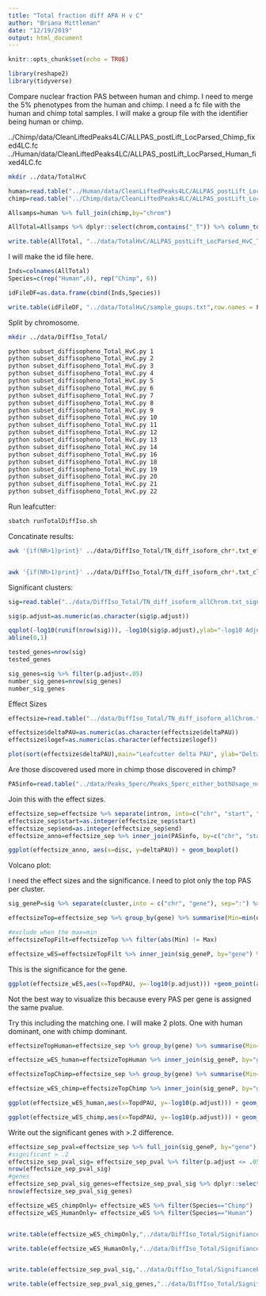 ```yaml
---
title: "Total fraction diff APA H v C"
author: "Briana Mittleman"
date: "12/19/2019"
output: html_document
---
```


```r
knitr::opts_chunk$set(echo = TRUE)
```



```r
library(reshape2)
library(tidyverse)

```


Compare nuclear fraction PAS between human and chimp.  I need to merge the 5% phenotypes from the human and chimp. I need a fc file with the human and chimp total samples. I will make a group file with the identifier being human or chimp.  

../Chimp/data/CleanLiftedPeaks4LC/ALLPAS_postLift_LocParsed_Chimp_fixed4LC.fc
../Human/data/CleanLiftedPeaks4LC/ALLPAS_postLift_LocParsed_Human_fixed4LC.fc

```bash
mkdir ../data/TotalHvC
```


```r
human=read.table("../Human/data/CleanLiftedPeaks4LC/ALLPAS_postLift_LocParsed_Human_fixed4LC.fc", stringsAsFactors = F, header = T) %>% rownames_to_column(var="chrom")
chimp=read.table("../Chimp/data/CleanLiftedPeaks4LC/ALLPAS_postLift_LocParsed_Chimp_fixed4LC.fc", stringsAsFactors = F, header = T)%>% rownames_to_column(var="chrom")
```


```r
Allsamps=human %>% full_join(chimp,by="chrom") 

AllTotal=Allsamps %>% dplyr::select(chrom,contains("_T")) %>% column_to_rownames(var="chrom")

write.table(AllTotal, "../data/TotalHvC/ALLPAS_postLift_LocParsed_HvC_Total_fixed4LC.fc",row.names = T, col.names = T, quote = F)

```


I will make the id file here.  

```r
Inds=colnames(AllTotal) 
Species=c(rep("Human",6), rep("Chimp", 6))

idFileDF=as.data.frame(cbind(Inds,Species))

write.table(idFileDF, "../data/TotalHvC/sample_goups.txt",row.names = F, col.names = F, quote = F)

```



Split by chromosome.  



```bash
mkdir ../data/DiffIso_Total/

python subset_diffisopheno_Total_HvC.py 1
python subset_diffisopheno_Total_HvC.py 2
python subset_diffisopheno_Total_HvC.py 3
python subset_diffisopheno_Total_HvC.py 4
python subset_diffisopheno_Total_HvC.py 5
python subset_diffisopheno_Total_HvC.py 6
python subset_diffisopheno_Total_HvC.py 7
python subset_diffisopheno_Total_HvC.py 8
python subset_diffisopheno_Total_HvC.py 9
python subset_diffisopheno_Total_HvC.py 10
python subset_diffisopheno_Total_HvC.py 11
python subset_diffisopheno_Total_HvC.py 12
python subset_diffisopheno_Total_HvC.py 13
python subset_diffisopheno_Total_HvC.py 14
python subset_diffisopheno_Total_HvC.py 16
python subset_diffisopheno_Total_HvC.py 18
python subset_diffisopheno_Total_HvC.py 19
python subset_diffisopheno_Total_HvC.py 20
python subset_diffisopheno_Total_HvC.py 21
python subset_diffisopheno_Total_HvC.py 22
```

Run leafcutter:

```bash

sbatch runTotalDiffIso.sh
```

Concatinate results:  

```bash
awk '{if(NR>1)print}' ../data/DiffIso_Total/TN_diff_isoform_chr*.txt_effect_sizes.txt > ../data/DiffIso_Total/TN_diff_isoform_allChrom.txt_effect_sizes.txt


awk '{if(NR>1)print}' ../data/DiffIso_Total/TN_diff_isoform_chr*.txt_cluster_significance.txt > ../data/DiffIso_Total/TN_diff_isoform_allChrom.txt_significance.txt

```


Significant clusters:  

```r
sig=read.table("../data/DiffIso_Total/TN_diff_isoform_allChrom.txt_significance.txt",sep="\t" ,col.names = c('status','loglr','df','p','cluster','p.adjust'),stringsAsFactors = F) %>% filter(status=="Success") 

sig$p.adjust=as.numeric(as.character(sig$p.adjust))
```



```r
qqplot(-log10(runif(nrow(sig))), -log10(sig$p.adjust),ylab="-log10 Adjusted Leafcutter pvalue", xlab="-log 10 Uniform expectation", main="Leafcutter differencial isoform analysis between Species Total Fraction")
abline(0,1)
```


```r
tested_genes=nrow(sig)
tested_genes
```

```r
sig_genes=sig %>% filter(p.adjust<.05)
number_sig_genes=nrow(sig_genes)
number_sig_genes
```

Effect Sizes  

```r
effectsize=read.table("../data/DiffIso_Total/TN_diff_isoform_allChrom.txt_effect_sizes.txt", stringsAsFactors = F, col.names=c('intron',  'logef' ,'Human', 'Chimp','deltaPAU')) %>% filter(intron != "intron")

effectsize$deltaPAU=as.numeric(as.character(effectsize$deltaPAU))
effectsize$logef=as.numeric(as.character(effectsize$logef))
```


```r
plot(sort(effectsize$deltaPAU),main="Leafcutter delta PAU", ylab="Delta PAU", xlab="PAS Index")
```


Are those discovered used more in chimp those discovered in chimp?

```r
PASinfo=read.table("../data/Peaks_5perc/Peaks_5perc_either_bothUsage_noUnchr.txt",header = T, stringsAsFactors = F)
```

Join this with the effect sizes.  

```r
effectsize_sep=effectsize %>% separate(intron, into=c("chr", "start", "end", "gene"),sep=":")
effectsize_sep$start=as.integer(effectsize_sep$start)
effectsize_sep$end=as.integer(effectsize_sep$end)
effectsize_anno=effectsize_sep %>% inner_join(PASinfo, by=c("chr", "start", "end","gene"))

```
```r
ggplot(effectsize_anno, aes(x=disc, y=deltaPAU)) + geom_boxplot()
```


Volcano plot: 

I need the effect sizes and the significance. I need to plot only the top PAS per cluster.  

```r
sig_geneP=sig %>% separate(cluster,into = c("chr", "gene"), sep=":") %>% dplyr::select(gene, p.adjust)

effectsizeTop=effectsize_sep %>% group_by(gene) %>% summarise(Min=min(deltaPAU), Max=max(deltaPAU)) %>% mutate(TopdPAU=ifelse(abs(Min)>Max, Min, Max))

#exclude when the max=min 
effectsizeTopFilt=effectsizeTop %>% filter(abs(Min) != Max)

effectsize_wES=effectsizeTopFilt %>% inner_join(sig_geneP, by="gene") %>% mutate(Species=ifelse(TopdPAU > 0.2 & p.adjust<.05, "Chimp", ifelse(TopdPAU < -0.2 & p.adjust< .05, "Human", "Neither")))
```


This is the significance for the gene. 


```r
ggplot(effectsize_wES,aes(x=TopdPAU, y=-log10(p.adjust))) +geom_point(aes(col=Species),alpha=.5) + labs(title="Top PAS per gene \nExclude 2 PAS genes")+ geom_text(data=subset(effectsize_wES, -log10(p.adjust) >20 & abs(TopdPAU)>.2 ), aes(x=TopdPAU,y=-log10(p.adjust) +2,label=gene))
``` 

Not the best way to visualize this because every PAS per gene is assigned the same pvalue. 


Try this including the matching one. I will make 2 plots. One with human dominant, one with chimp dominant. 

```r
effectsizeTopHuman=effectsize_sep %>% group_by(gene) %>% summarise(Min=min(deltaPAU), Max=max(deltaPAU)) %>% mutate(TopdPAU=ifelse(abs(Min) > Max, Min, ifelse(abs(Min)==Max, Min, Max)),TwoPAS=ifelse(abs(Min)==Max, T, F))

effectsize_wES_human=effectsizeTopHuman %>% inner_join(sig_geneP, by="gene") %>% mutate(Species=ifelse(TopdPAU > 0.2 & p.adjust<.05, "Chimp", ifelse(TopdPAU < -0.2 & p.adjust< .05, "Human", "Neither")))

effectsizeTopChimp=effectsize_sep %>% group_by(gene) %>% summarise(Min=min(deltaPAU), Max=max(deltaPAU)) %>% mutate(TopdPAU=ifelse(abs(Max)>=abs(Min), Max, Min), TwoPAS=ifelse(abs(Min)==Max, T, F))

effectsize_wES_chimp=effectsizeTopChimp %>% inner_join(sig_geneP, by="gene") %>% mutate(Species=ifelse(TopdPAU > 0.2 & p.adjust<.05, "Chimp", ifelse(TopdPAU < -0.2 & p.adjust< .05, "Human", "Neither")))
```


```r
ggplot(effectsize_wES_human,aes(x=TopdPAU, y=-log10(p.adjust))) + geom_point(aes(col=Species, shape=TwoPAS),alpha=.5) + labs(title="Top PAS per gene \nHuman dominant for 2 PAS")+ geom_text(data=subset(effectsize_wES_human,-log10(p.adjust) >20 & abs(TopdPAU)>.2 ), aes(x=TopdPAU,y=-log10(p.adjust) +2,label=gene))

```
```r
ggplot(effectsize_wES_chimp,aes(x=TopdPAU, y=-log10(p.adjust))) + geom_point(aes(col=Species, shape=TwoPAS),alpha=.5)  + labs(title="Top PAS per gene \nChimp dominant for 2 PAS")+ geom_text(data=subset(effectsize_wES_chimp, -log10(p.adjust) >20 & abs(TopdPAU)>.2), aes(x=TopdPAU,y=-log10(p.adjust) +2,label=gene)) 

```

Write out the significant genes with >.2 difference.

```r
effectsize_sep_pval=effectsize_sep %>% full_join(sig_geneP, by="gene")
#significant > .2
effectsize_sep_pval_sig= effectsize_sep_pval %>% filter(p.adjust <= .05,abs(deltaPAU) >=0.2)
nrow(effectsize_sep_pval_sig)
#genes
effectsize_sep_pval_sig_genes=effectsize_sep_pval_sig %>% dplyr::select(gene) %>% unique()
nrow(effectsize_sep_pval_sig_genes)
```


```r
effectsize_wES_chimpOnly= effectsize_wES %>% filter(Species=="Chimp")
effectsize_wES_HumanOnly= effectsize_wES %>% filter(Species=="Human")


write.table(effectsize_wES_chimpOnly,"../data/DiffIso_Total/SignifianceChimpPAS_2_Total.txt",col.names =T, row.names = F,quote = F)

write.table(effectsize_wES_HumanOnly,"../data/DiffIso_Total/SignifianceHumanPAS_2_Total.txt",col.names =T, row.names = F,quote = F)


write.table(effectsize_sep_pval_sig,"../data/DiffIso_Total/SignifianceEitherPAS_2_Total.txt",col.names =T, row.names = F,quote = F)

write.table(effectsize_sep_pval_sig_genes,"../data/DiffIso_Total/SignifianceEitherGENES_Total.txt",col.names =T, row.names = F,quote = F)



```

